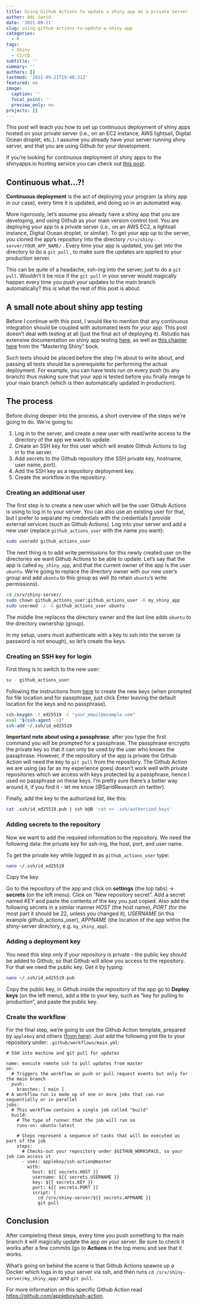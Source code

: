 ```yaml
---
title: Using Github Actions to update a shiny app on a private server
author: Adi Sarid
date: '2021-09-21'
slug: using-github-actions-to-update-a-shiny-app
categories:
  - R
tags:
  - Shiny
  - CI/CD
subtitle: ''
summary: ''
authors: []
lastmod: '2021-09-21T19:48:31Z'
featured: no
image:
  caption: ''
  focal_point: ''
  preview_only: no
projects: []
---
```


This post will teach you how to set up continuous deployment of shiny apps hosted on your private server (i.e., on an EC2 instance, AWS lightsail, Digital Ocean droplet, etc.). I assume you already have your server running shiny server, and that you are using Github for your development.

If you're looking for continuous deployment of shiny apps to the shinyapps.io hosting service you can check out [this post](https://blog.rmhogervorst.nl/blog/2021/02/27/deploy-to-shinyapps-io-from-github-actions/).

## Continuous what...?!

**Continuous deployment** is the act of deploying your program (a shiny app in our case), every time it is updated, and doing so in an automated way.

More rigorously, let's assume you already have a shiny app that you are developing, and using Github as your main version control tool. You are deploying your app to a private server (i.e., on an AWS EC2, a lightsail instance, Digital Ocean droplet, or similar). To get your app up to the server, you cloned the app's repository into the directory `/srv/shiny-server/YOUR_APP_NAME/` . Every time your app is updated, you get into the directory to do a `git pull` , to make sure the updates are applied to your production server.

This can be quite of a headache, ssh-ing into the server, just to do a `git pull`. Wouldn't it be nice if the `git pull` in your server would magically happen every time you push your updates to the main branch automatically? this is what the rest of this post is about.

## A small note about shiny app testing

Before I continue with this post, I would like to mention that any continuous integration should be coupled with automated tests for your app. This post doesn't deal with testing at all (just the final act of deploying it). Rstudio has extensive documentation on shiny app testing [here](https://shiny.rstudio.com/articles/testing-overview.html), as well as [this chapter here](https://mastering-shiny.org/scaling-testing.html) from the "Mastering Shiny" book.

Such tests should be placed before the step I'm about to write about, and passing all tests should be a prerequisite for performing the actual deployment. For example, you can have tests run on every push (to any branch) thus making sure that your app is tested before you finally merge to your main branch (which is then automatically updated in production).

## The process

Before diving deeper into the process, a short overview of the steps we're going to do. We're going to:

1.  Log in to the server, and create a new user with read/write access to the directory of the app we want to update.
2.  Create an SSH key for this user which will enable Github Actions to log in to the server.
3.  Add secrets to the Github repository (the SSH private key, hostname, user name, port).
4.  Add the SSH key as a repository deployment key.
5.  Create the workflow in the repository.

### Creating an additional user

The first step is to create a new user which will be the user Github Actions is using to log in to your server. You can also use an existing user for that, but I prefer to separate my credentials with the credentials I provide external services (such as Github Actions). Log into your server and add a new user (replace `github_actions_user` with the name you want):

```bash
sudo useradd github_actions_user
```

The next thing is to add write permissions for this newly created user on the directories we want Github Actions to be able to update. Let's say that the app is called `my_shiny_app`, and that the current owner of the app is the user `ubuntu`. We're going to replace the directory owner with our new user's group and add `ubuntu` to this group as well (to retain `ubuntu`'s write permissions).

```bash
cd /srv/shiny-server/
sudo chown github_actions_user:github_actions_user -R my_shiny_app
sudo usermod -a -G github_actions_user ubuntu
```

The middle line replaces the directory owner and the last line adds `ubuntu` to the directory ownership (group).

In my setup, users must authenticate with a key to ssh into the server (a password is not enough), so let's create the keys.

### Creating an SSH key for login

First thing is to switch to the new user:

```bash
su - github_actions_user
```

Following the instructions from [here](https://docs.github.com/en/authentication/connecting-to-github-with-ssh/generating-a-new-ssh-key-and-adding-it-to-the-ssh-agent) to create the new keys (when prompted for file location and for passphrase, just click Enter leaving the default location for the keys and no passphrase).

```bash
ssh-keygen -t ed25519 -C "your_email@example.com"
eval "$(ssh-agent -s)"
ssh-add ~/.ssh/id_ed25519
```

**Important note about using a passphrase**: after you type the first command you will be prompted for a passphrase. The passphrase encrypts the private key so that it can only be used by the user who knows the passphrase. However, if the repository of the app is private the Github Action will need the key to `git pull` from the repository. The Github Action we are using (as far as my experience goes) doesn't work well with private repositories which we access with keys protected by a passphrase, hence I used no passphrase on these keys. I'm pretty sure there's a better way around it, if you find it - let me know (@SaridResearch on twitter).

Finally, add the key to the authorized list, like this:

```bash
cat .ssh/id_ed25519.pub | ssh b@B 'cat >> .ssh/authorized_keys'
```

### Adding secrets to the repository

Now we want to add the required information to the repository. We need the following data: the private key for ssh-ing, the host, port, and user name.

To get the private key while logged in as `github_actions_user` type:

```bash
nano ~/.ssh/id_ed25519
```

Copy the key.

Go to the repository of the app and click on **settings** (the top tabs) -\> **secrets** (on the left menu). Click on "New repository secret". Add a secret named *KEY* and paste the contents of the key you just copied. Also add the following secrets in a similar manner *HOST* (the host name), *PORT* (for the most part it should be 22, unless you changed it), *USERNAME* (in this example github_actions_user), *APPNAME* (the location of the app within the shiny-server directory, e.g. `my_shiny_app`).

### Adding a deployment key

You need this step only if your repository is private - the public key should be added to Github, so that Github will allow you access to the repository. For that we need the public key. Get it by typing:

```bash
nano ~/.ssh/id_ed25519.pub
```

Copy the public key, in Github inside the repository of the app go to **Deploy keys** (on the left menu), add a title to your key, such as "key for pulling to production", and paste the public key.

### Create the workflow

For the final step, we're going to use the Github Action template, prepared by `appleboy` and others ([from here](https://github.com/appleboy/ssh-action)). Just add the following yml file to your repository under: `.github/workflows/main.yml`:

    # SSH into machine and git pull for updates

    name: execute remote ssh to pull updates from master
    on:
      # Triggers the workflow on push or pull request events but only for the main branch
      push:
        branches: [ main ]
    # A workflow run is made up of one or more jobs that can run sequentially or in parallel
    jobs:
      # This workflow contains a single job called "build"
      build:
        # The type of runner that the job will run on
        runs-on: ubuntu-latest
        
        # Steps represent a sequence of tasks that will be executed as part of the job
        steps:
          # Checks-out your repository under $GITHUB_WORKSPACE, so your job can access it
          - uses: appleboy/ssh-action@master
            with:
              host: ${{ secrets.HOST }}
              username: ${{ secrets.USERNAME }}
              key: ${{ secrets.KEY }}
              port: ${{ secrets.PORT }}
              script: |
                cd /srv/shiny-server/${{ secrets.APPNAME }}
                git pull

## Conclusion

After completing these steps, every time you push something to the main branch it will magically update the app on your server. Be sure to check it works after a few commits (go to **Actions** in the top menu and see that it works.

What's going on behind the scene is that Github Actions spawns up a Docker which logs in to your server via ssh, and then runs `cd /srv/shiny-server/my_shiny_app/` and `git pull`.

For more information on this specific Github Action read <https://github.com/appleboy/ssh-action>.
